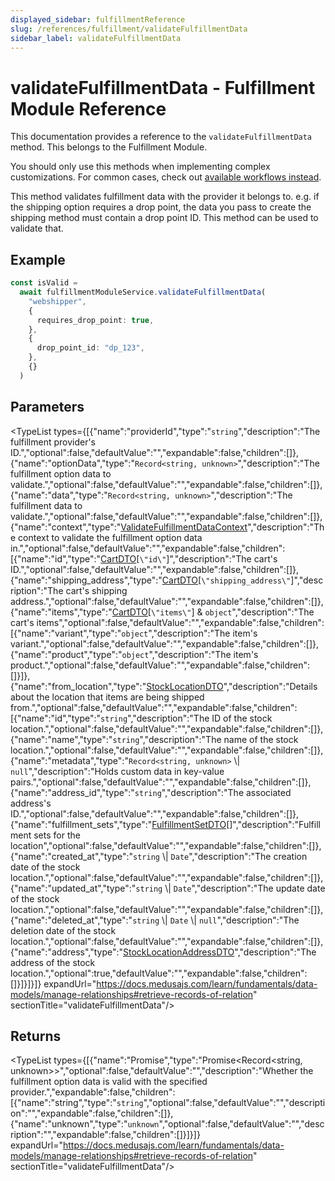 ```yaml
---
displayed_sidebar: fulfillmentReference
slug: /references/fulfillment/validateFulfillmentData
sidebar_label: validateFulfillmentData
---
```



# validateFulfillmentData - Fulfillment Module Reference

This documentation provides a reference to the `validateFulfillmentData` method. This belongs to the Fulfillment Module.

<Note>

You should only use this methods when implementing complex customizations. For common cases, check out [available workflows instead](/medusa-workflows-reference).

</Note>

This method validates fulfillment data with the provider it belongs to.
  e.g. if the shipping option requires a drop point, the data you pass to create the
  shipping method must contain a drop point ID. This method can be used to
  validate that.

## Example

```ts
const isValid =
  await fulfillmentModuleService.validateFulfillmentData(
    "webshipper",
    {
      requires_drop_point: true,
    },
    {
      drop_point_id: "dp_123",
    },
    {}
  )
```

## Parameters

<TypeList types={[{"name":"providerId","type":"`string`","description":"The fulfillment provider's ID.","optional":false,"defaultValue":"","expandable":false,"children":[]},{"name":"optionData","type":"`Record<string, unknown>`","description":"The fulfillment option data to validate.","optional":false,"defaultValue":"","expandable":false,"children":[]},{"name":"data","type":"`Record<string, unknown>`","description":"The fulfillment data to validate.","optional":false,"defaultValue":"","expandable":false,"children":[]},{"name":"context","type":"[ValidateFulfillmentDataContext](../../../types/fulfillment.ValidateFulfillmentDataContext/page.mdx)","description":"The context to validate the fulfillment option data in.","optional":false,"defaultValue":"","expandable":false,"children":[{"name":"id","type":"[CartDTO](../../../interfaces/fulfillment.CartDTO/page.mdx)[`\"id\"`]","description":"The cart's ID.","optional":false,"defaultValue":"","expandable":false,"children":[]},{"name":"shipping_address","type":"[CartDTO](../../../interfaces/fulfillment.CartDTO/page.mdx)[`\"shipping_address\"`]","description":"The cart's shipping address.","optional":false,"defaultValue":"","expandable":false,"children":[]},{"name":"items","type":"[CartDTO](../../../interfaces/fulfillment.CartDTO/page.mdx)[`\"items\"`] & `object`","description":"The cart's items","optional":false,"defaultValue":"","expandable":false,"children":[{"name":"variant","type":"`object`","description":"The item's variant.","optional":false,"defaultValue":"","expandable":false,"children":[]},{"name":"product","type":"`object`","description":"The item's product.","optional":false,"defaultValue":"","expandable":false,"children":[]}]},{"name":"from_location","type":"[StockLocationDTO](../../../types/fulfillment.StockLocationDTO/page.mdx)","description":"Details about the location that items are being shipped from.","optional":false,"defaultValue":"","expandable":false,"children":[{"name":"id","type":"`string`","description":"The ID of the stock location.","optional":false,"defaultValue":"","expandable":false,"children":[]},{"name":"name","type":"`string`","description":"The name of the stock location.","optional":false,"defaultValue":"","expandable":false,"children":[]},{"name":"metadata","type":"`Record<string, unknown>` \\| `null`","description":"Holds custom data in key-value pairs.","optional":false,"defaultValue":"","expandable":false,"children":[]},{"name":"address_id","type":"`string`","description":"The associated address's ID.","optional":false,"defaultValue":"","expandable":false,"children":[]},{"name":"fulfillment_sets","type":"[FulfillmentSetDTO](../../../interfaces/fulfillment.FulfillmentSetDTO/page.mdx)[]","description":"Fulfillment sets for the location","optional":false,"defaultValue":"","expandable":false,"children":[]},{"name":"created_at","type":"`string` \\| `Date`","description":"The creation date of the stock location.","optional":false,"defaultValue":"","expandable":false,"children":[]},{"name":"updated_at","type":"`string` \\| `Date`","description":"The update date of the stock location.","optional":false,"defaultValue":"","expandable":false,"children":[]},{"name":"deleted_at","type":"`string` \\| `Date` \\| `null`","description":"The deletion date of the stock location.","optional":false,"defaultValue":"","expandable":false,"children":[]},{"name":"address","type":"[StockLocationAddressDTO](../../../types/fulfillment.StockLocationAddressDTO/page.mdx)","description":"The address of the stock location.","optional":true,"defaultValue":"","expandable":false,"children":[]}]}]}]} expandUrl="https://docs.medusajs.com/learn/fundamentals/data-models/manage-relationships#retrieve-records-of-relation" sectionTitle="validateFulfillmentData"/>

## Returns

<TypeList types={[{"name":"Promise","type":"Promise&#60;Record&#60;string, unknown&#62;&#62;","optional":false,"defaultValue":"","description":"Whether the fulfillment option data is valid with the specified provider.","expandable":false,"children":[{"name":"string","type":"`string`","optional":false,"defaultValue":"","description":"","expandable":false,"children":[]},{"name":"unknown","type":"`unknown`","optional":false,"defaultValue":"","description":"","expandable":false,"children":[]}]}]} expandUrl="https://docs.medusajs.com/learn/fundamentals/data-models/manage-relationships#retrieve-records-of-relation" sectionTitle="validateFulfillmentData"/>
